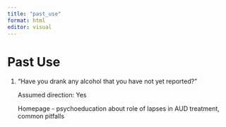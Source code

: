 ```yaml
---
title: "past_use"
format: html
editor: visual
---
```


# Past Use

1.  "Have you drank any alcohol that you have not yet reported?"

    Assumed direction: Yes

    Homepage - psychoeducation about role of lapses in AUD treatment, common pitfalls
